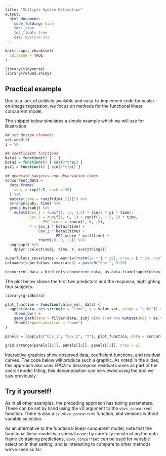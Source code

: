 ```yaml
---
title: "Multiple System Estimation"
output:
  html_document: 
    code_folding: hide
    toc: true
    toc_float: true
    css: mystyle.css
---
```


```r
knitr::opts_chunk$set(
  collapse = TRUE
)
```

```r
library(tidyverse)
library(refund.shiny)
```

## Practical example

Due to a lack of publicly available and easy-to-implement code for scalar-on-image regression, we focus on methods for the functional linear concurrent model. 

The snippet below simulates a simple example which we will use for illustration. 

```r
## set design elements
set.seed(1)
I = 50

## coefficient functions
beta1 = function(t) { 1 }
beta2 = function(t) { cos(2*t*pi) }
psi1 = function(t) { sin(2*t*pi) }

## generate subjects and observation times
concurrent_data = 
  data.frame(
    subj = rep(1:I, each = 20)
  ) %>%
  mutate(time = runif(dim(.)[1])) %>%
  arrange(subj, time) %>%
  group_by(subj) %>%
    mutate(Cov_1 = runif(1, .5, 1.5) * sin(2 * pi * time),
           Cov_2 = runif(1, 0, 1) + runif(1, -.5, 2) * time,
    			 FPC_score = rnorm(1, 0, .5),
           Y = Cov_1 * beta1(time) + 
               Cov_2 * beta2(time) +
    			 	   FPC_score * psi1(time) + 
               rnorm(20, 0, .5)) %>%
  ungroup() %>%
	dplyr::select(subj, time, Y, everything())

superfulous_covariates = matrix(rnorm(18 * I * 20),	nrow = I * 20, ncol = 18)
colnames(superfulous_covariates) = paste0("Cov_", 3:20)

concurrent_data = bind_cols(concurrent_data, as.data.frame(superfulous_covariates))
```

The plot below shows the first two predictors and the response, highlighting four subjects.

```r
library(gridExtra)

plot_function = function(value_var, data) {
  ggplot(data, aes_string(x = "time", y = value_var, group = "subj")) + geom_path(alpha = .1) +
    theme_bw() +
    geom_path(data = filter(data, subj %in% 1:4) %>% mutate(subj = as.factor(subj)), aes(color = subj)) + 
    theme(legend.position = "none")
}

panels = lapply(c("Cov_1", "Cov_2", "Y"), plot_function, data = concurrent_data)

grid.arrange(panels[[1]], panels[[2]], panels[[3]], nrow = 1)

```

Interactive graphics show observed data, coefficient functions, and residual curves. The code below will produce such a graphic. As noted in the slides, this approach also uses FPCA to decompose residual curves as part of the overall model fitting; this decomposition can be viewed using the tool we saw previously.

## Try it yourself!

As in all other examples, the preceding approach has tuning parameters. These can be set by hand using the _v0_ argument to the `vbvs_concurrent` function. There is also a `cv_vbvs_concurrent` function, and versions without variable selection.

As an alternative to the functional linear concurrent model, note that the functional linear model is a special case; by carefully constructing the data frame containing predictions, `vbvs_concurrent` can be used for variable selection in that setting, and is interesting to compare to other methods we've seen so far.
